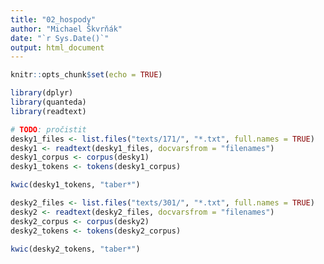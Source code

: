 ```yaml
---
title: "02_hospody"
author: "Michael Škvrňák"
date: "`r Sys.Date()`"
output: html_document
---
```


```r
knitr::opts_chunk$set(echo = TRUE)

library(dplyr)
library(quanteda)
library(readtext)
```

```r
# TODO: pročistit
desky1_files <- list.files("texts/171/", "*.txt", full.names = TRUE)
desky1 <- readtext(desky1_files, docvarsfrom = "filenames")
desky1_corpus <- corpus(desky1)
desky1_tokens <- tokens(desky1_corpus)

kwic(desky1_tokens, "taber*")

```


```r
desky2_files <- list.files("texts/301/", "*.txt", full.names = TRUE)
desky2 <- readtext(desky2_files, docvarsfrom = "filenames")
desky2_corpus <- corpus(desky2)
desky2_tokens <- tokens(desky2_corpus)

kwic(desky2_tokens, "taber*")
```
